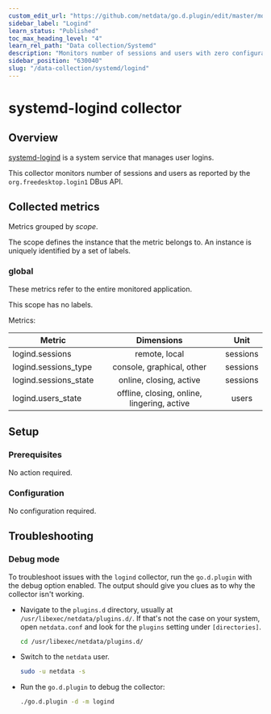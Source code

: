 ```yaml
---
custom_edit_url: "https://github.com/netdata/go.d.plugin/edit/master/modules/logind/README.md"
sidebar_label: "Logind"
learn_status: "Published"
toc_max_heading_level: "4"
learn_rel_path: "Data collection/Systemd"
description: "Monitors number of sessions and users with zero configuration, per-second metric granularity, and interactive visualizations."
sidebar_position: "630040"
slug: "/data-collection/systemd/logind"
---
```

# systemd-logind collector

## Overview

[systemd-logind](https://www.freedesktop.org/software/systemd/man/systemd-logind.service.html) is a system service that
manages user logins.

This collector monitors number of sessions and users as reported by the `org.freedesktop.login1` DBus API.

## Collected metrics

Metrics grouped by *scope*.

The scope defines the instance that the metric belongs to. An instance is uniquely identified by a set of labels.

### global

These metrics refer to the entire monitored application.

This scope has no labels.

Metrics:

| Metric                |                 Dimensions                  |   Unit   |
|-----------------------|:-------------------------------------------:|:--------:|
| logind.sessions       |                remote, local                | sessions |
| logind.sessions_type  |          console, graphical, other          | sessions |
| logind.sessions_state |           online, closing, active           | sessions |
| logind.users_state    | offline, closing, online, lingering, active |  users   |

## Setup

### Prerequisites

No action required.

### Configuration

No configuration required.

## Troubleshooting

### Debug mode

To troubleshoot issues with the `logind` collector, run the `go.d.plugin` with the debug option enabled.
The output should give you clues as to why the collector isn't working.

- Navigate to the `plugins.d` directory, usually at `/usr/libexec/netdata/plugins.d/`. If that's not the case on
  your system, open `netdata.conf` and look for the `plugins` setting under `[directories]`.

  ```bash
  cd /usr/libexec/netdata/plugins.d/
  ```

- Switch to the `netdata` user.

  ```bash
  sudo -u netdata -s
  ```

- Run the `go.d.plugin` to debug the collector:

  ```bash
  ./go.d.plugin -d -m logind
  ```
